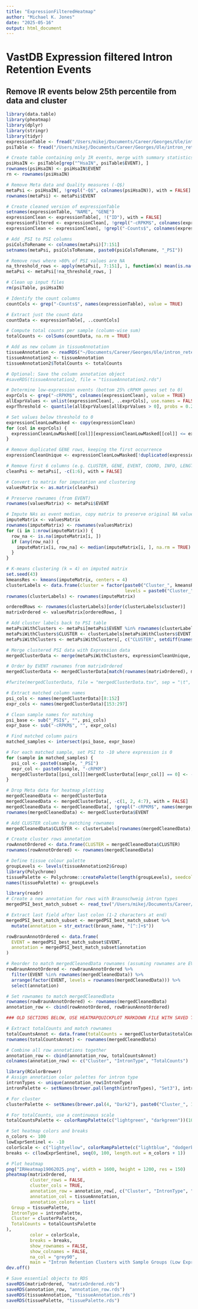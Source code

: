```yaml
---
title: "ExpressionFilteredHeatmap"
author: "Michael K. Jones"
date: "2025-05-16"
output: html_document
---
```

# VastDB Expression filtered Intron Retention Events

## Remove IR events below 25th percentile from data and cluster

```r
library(data.table)
library(pheatmap)
library(dplyr)
library(stringr)
library(tidyr)
expressionTable <- fread("/Users/mikej/Documents/Career/Georges/Ule/intron_retention_propensity/data/VastDB/EXPRESSION_TABLE-hg38.tab.gz")
psiTable <- fread("/Users/mikej/Documents/Career/Georges/Ule/intron_retention_propensity/data/VastDB/PSI_TABLE-hg38.tab.gz")

```

```r
# Create table containing only IR events, merge with summary statistics for exploration
psiHsaIN <- psiTable[grep("^HsaIN", psiTable$EVENT), ]
rownames(psiHsaIN) <- psiHsaIN$EVENT
rn <- rownames(psiHsaIN)

# Remove Meta data and Quality measures (-Q$)
metaPsi <- psiHsaIN[, !grepl("-Q$", colnames(psiHsaIN)), with = FALSE]
rownames(metaPsi) <- metaPsi$EVENT

# Create cleaned version of expressionTable
setnames(expressionTable, "NAME", "GENE")
expressionClean <- expressionTable[, !("ID"), with = FALSE]
expressionFiltered <- expressionClean[, !grepl("-cRPKM$", colnames(expressionClean)), with = FALSE]
expressionClean <- expressionClean[, !grepl("-Counts$", colnames(expressionClean)), with = FALSE]

# Add _PSI to PSI columns
psiColsToRename <- colnames(metaPsi)[7:151]
setnames(metaPsi, psiColsToRename, paste0(psiColsToRename, "_PSI"))

# Remove rows where >80% of PSI values are NA
na_threshold_rows <- apply(metaPsi[, 7:151], 1, function(x) mean(is.na(x)) > 0.8)
metaPsi <- metaPsi[!na_threshold_rows, ]

# Clean up input files
rm(psiTable, psiHsaIN)
```

```r
# Identify the count columns
countCols <- grep("-Counts$", names(expressionTable), value = TRUE)

# Extract just the count data
countData <- expressionTable[, ..countCols]

# Compute total counts per sample (column-wise sum)
totalCounts <- colSums(countData, na.rm = TRUE)

# Add as new column in tissueAnnotation
tissueAnnotation <- readRDS("~/Documents/Career/Georges/Ule/intron_retention_propensity/results/tissueAnnotation.rds")
tissueAnnotation2 <- tissueAnnotation
tissueAnnotation2$TotalCounts <- totalCounts

# Optional: Save the column annotation object
#saveRDS(tissueAnnotation2, file = "tissueAnnotation2.rds")
```

```r
# Determine low-expression events (bottom 25% cRPKM genes set to 0)
exprCols <- grep("-cRPKM$", colnames(expressionClean), value = TRUE)
allExprValues <- unlist(expressionClean[, ..exprCols], use.names = FALSE)
exprThreshold <- quantile(allExprValues[allExprValues > 0], probs = 0.25, na.rm = TRUE)

# Set values below threshold to 0
expressionCleanLowMasked <- copy(expressionClean)
for (col in exprCols) {
  expressionCleanLowMasked[[col]][expressionCleanLowMasked[[col]] <= exprThreshold] <- 0
}

# Remove duplicated GENE rows, keeping the first occurrence
expressionCleanUnique <- expressionCleanLowMasked[!duplicated(expressionCleanLowMasked$GENE), ]
```

```r
# Remove first 6 columns (e.g. CLUSTER, GENE, EVENT, COORD, INFO, LENGTH) 
cleanPsi <- metaPsi[, -c(1:6), with = FALSE]

# Convert to matrix for imputation and clustering
valuesMatrix <- as.matrix(cleanPsi)

# Preserve rownames (from EVENT)
rownames(valuesMatrix) <- metaPsi$EVENT
```

```r
# Impute NAs as event median, copy matrix to preserve original NA values
imputeMatrix <- valuesMatrix  
rownames(imputeMatrix) <- rownames(valuesMatrix)
for (i in 1:nrow(imputeMatrix)) {
  row_na <- is.na(imputeMatrix[i, ])
  if (any(row_na)) {
    imputeMatrix[i, row_na] <- median(imputeMatrix[i, ], na.rm = TRUE)
  }
}

# K-means clustering (k = 4) on imputed matrix
set.seed(43)
kmeansRes <- kmeans(imputeMatrix, centers = 4)
clusterLabels <- data.frame(cluster = factor(paste0("Cluster_", kmeansRes$cluster),
                                             levels = paste0("Cluster_", 1:4)))
rownames(clusterLabels) <- rownames(imputeMatrix)

orderedRows <- rownames(clusterLabels)[order(clusterLabels$cluster)]
matrixOrdered <- valuesMatrix[orderedRows, ]

```

```r
# Add cluster labels back to PSI table 
metaPsiWithClusters <- metaPsi[metaPsi$EVENT %in% rownames(clusterLabels), , drop = FALSE]
metaPsiWithClusters$CLUSTER <- clusterLabels[metaPsiWithClusters$EVENT, "cluster"]
metaPsiWithClusters <- metaPsiWithClusters[, c("CLUSTER", setdiff(names(metaPsiWithClusters), "CLUSTER")), with = FALSE]

# Merge clustered PSI data with Expression data
mergedClusterData <- merge(metaPsiWithClusters, expressionCleanUnique, by = "GENE", all.x = TRUE)

# Order by EVENT rownames from matrixOrdered
mergedClusterData <- mergedClusterData[match(rownames(matrixOrdered), mergedClusterData$EVENT), ]

#fwrite(mergedClusterData, file = "mergedClusterData.tsv", sep = "\t", quote = FALSE, na = "NA")
```

```r
# Extract matched column names
psi_cols <- names(mergedClusterData)[8:152]
expr_cols <- names(mergedClusterData)[153:297]

# Clean sample names for matching
psi_base <- sub("_PSI$", "", psi_cols)
expr_base <- sub("-cRPKM$", "", expr_cols)

# Find matched column pairs
matched_samples <- intersect(psi_base, expr_base)

# For each matched sample, set PSI to -10 where expression is 0
for (sample in matched_samples) {
  psi_col <- paste0(sample, "_PSI")
  expr_col <- paste0(sample, "-cRPKM")
  mergedClusterData[[psi_col]][mergedClusterData[[expr_col]] == 0] <- -10
}
```

```r
# Drop Meta data for heatmap plotting
mergedCleanedData <- mergedClusterData
mergedCleanedData <- mergedClusterData[, -c(1, 2, 4:7), with = FALSE]
mergedCleanedData <- mergedCleanedData[, !grepl("-cRPKM$", names(mergedCleanedData)), with = FALSE]
rownames(mergedCleanedData) <- mergedClusterData$EVENT

# Add CLUSTER column by matching rownames
mergedCleanedData$CLUSTER <- clusterLabels[rownames(mergedCleanedData), "cluster"]

# Create cluster rows annotation
rowAnnotOrdered <- data.frame(CLUSTER = mergedCleanedData$CLUSTER)
rownames(rowAnnotOrdered) <- rownames(mergedCleanedData)
```

```r
# Define tissue colour palette
groupLevels <- levels(tissueAnnotation2$Group)
library(Polychrome)
tissuePalette <- Polychrome::createPalette(length(groupLevels), seedcolors = c("#000000", "#FFFFFF"))
names(tissuePalette) <- groupLevels
```

```r
library(readr)
# Create a new annotation for rows with Braunschweig intron types
mergedPSI_best_match_subset <- read_tsv("/Users/mikej/Documents/Career/Georges/Ule/intron_retention_propensity/data/IR/mergedPSI_best_match_subset.tsv")

# Extract last field after last colon (1-2 characters at end)
mergedPSI_best_match_subset <- mergedPSI_best_match_subset %>%
  mutate(annotation = str_extract(braun_name, "[^:]+$"))

rowBraunAnnotOrdered <- data.frame(
  EVENT = mergedPSI_best_match_subset$EVENT,
  annotation = mergedPSI_best_match_subset$annotation
)

# Reorder to match mergedCleanedData rownames (assuming rownames are EVENT IDs)
rowBraunAnnotOrdered <- rowBraunAnnotOrdered %>%
  filter(EVENT %in% rownames(mergedCleanedData)) %>%
  arrange(factor(EVENT, levels = rownames(mergedCleanedData))) %>%
  select(annotation)

# Set rownames to match mergedCleanedData
rownames(rowBraunAnnotOrdered) <- rownames(mergedCleanedData)
annotation_row <- cbind(rowAnnotOrdered, rowBraunAnnotOrdered)
```

```r
### OLD SECTIONS BELOW, USE HEATMAPQUICKPLOT MARKDOWN FILE WITH SAVED TISSUEANNOTATION2 OBJECT FOR COLUMN ANNOTATIONS ###

# Extract totalCounts and match rownames
totalCountsAnnot <- data.frame(totalCounts = mergedClusterData$totalCounts)
rownames(totalCountsAnnot) <- rownames(mergedCleanedData)

# Combine all row annotations together
annotation_row <- cbind(annotation_row, totalCountsAnnot)
colnames(annotation_row) <- c("Cluster", "IntronType", "TotalCounts")
```

```r
library(RColorBrewer)
# Assign annotation color palettes for intron type
intronTypes <- unique(annotation_row$IntronType)
intronPalette <- setNames(brewer.pal(length(intronTypes), "Set3"), intronTypes)

# For cluster
clusterPalette <- setNames(brewer.pal(4, "Dark2"), paste0("Cluster_", 1:4))

# For totalCounts, use a continuous scale
totalCountsPalette <- colorRampPalette(c("lightgreen", "darkgreen"))(100)

# Set heatmap colors and breaks
n_colors <- 100
lowExprSentinel <- -10
colorScale <- c("lightyellow", colorRampPalette(c("lightblue", "dodgerblue", "pink", "firebrick"))(n_colors))
breaks <- c(lowExprSentinel, seq(0, 100, length.out = n_colors + 1))
```

```r
# Plot heatmap
png("IRHeatmap19062025.png", width = 1600, height = 1200, res = 150)
pheatmap(matrixOrdered,
         cluster_rows = FALSE,
         cluster_cols = TRUE,
         annotation_row = annotation_row[, c("Cluster", "IntronType", "TotalCounts")],
         annotation_col = tissueAnnotation,
         annotation_colors = list(
  Group = tissuePalette,
  IntronType = intronPalette,
  Cluster = clusterPalette,
  TotalCounts = totalCountsPalette
),
         color = colorScale,
         breaks = breaks,
         show_rownames = FALSE,
         show_colnames = FALSE,
         na_col = "grey90",
         main = "Intron Retention Clusters with Sample Groups (Low Expression in Yellow)")
dev.off()
```

```r
# Save essential objects to RDS
saveRDS(matrixOrdered, "matrixOrdered.rds")
saveRDS(annotation_row, "annotation_row.rds")
saveRDS(tissueAnnotation, "tissueAnnotation.rds")
saveRDS(tissuePalette, "tissuePalette.rds")

```